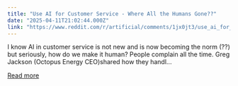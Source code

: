 ```yaml
---
title: "Use AI for Customer Service - Where All the Humans Gone??"
date: "2025-04-11T21:02:44.000Z"
link: "https://www.reddit.com/r/artificial/comments/1jx0jt3/use_ai_for_customer_service_where_all_the_humans/"
---
```


I know AI in customer service is not new and is now becoming the norm (??) but seriously, how do we make it human? People complain all the time.
 Greg Jackson (Octopus Energy CEO)shared how they handl...

[Read more](https://www.reddit.com/r/artificial/comments/1jx0jt3/use_ai_for_customer_service_where_all_the_humans/)
